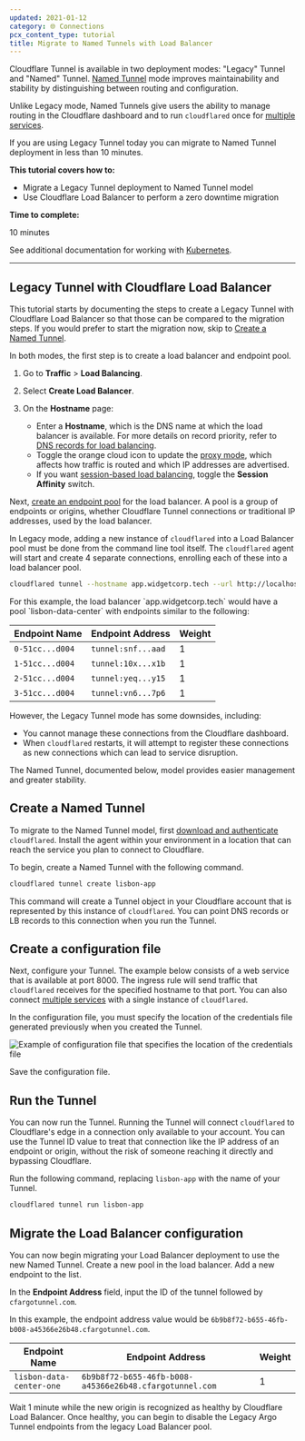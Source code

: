 ```yaml
---
updated: 2021-01-12
category: 🌐 Connections
pcx_content_type: tutorial
title: Migrate to Named Tunnels with Load Balancer
---
```



Cloudflare Tunnel is available in two deployment modes: "Legacy" Tunnel and "Named" Tunnel. [Named Tunnel](https://blog.cloudflare.com/argo-tunnels-that-live-forever/) mode improves maintainability and stability by distinguishing between routing and configuration.

Unlike Legacy mode, Named Tunnels give users the ability to manage routing in the Cloudflare dashboard and to run `cloudflared` once for [multiple services](https://blog.cloudflare.com/many-services-one-cloudflared/).

If you are using Legacy Tunnel today you can migrate to Named Tunnel deployment in less than 10 minutes.

**This tutorial covers how to:**

- Migrate a Legacy Tunnel deployment to Named Tunnel model
- Use Cloudflare Load Balancer to perform a zero downtime migration

**Time to complete:**

10 minutes

See additional documentation for working with [Kubernetes](/cloudflare-one/connections/connect-networks/deploy-tunnels/deployment-guides/kubernetes/).

---

## Legacy Tunnel with Cloudflare Load Balancer

This tutorial starts by documenting the steps to create a Legacy Tunnel with Cloudflare Load Balancer so that those can be compared to the migration steps. If you would prefer to start the migration now, skip to [Create a Named Tunnel](#create-a-named-tunnel).

In both modes, the first step is to create a load balancer and endpoint pool.

1. Go to **Traffic** > **Load Balancing**.

2. Select **Create Load Balancer**.

3. On the **Hostname** page:
   - Enter a **Hostname**, which is the DNS name at which the load balancer is available. For more details on record priority, refer to [DNS records for load balancing](/load-balancing/load-balancers/dns-records/).
   - Toggle the orange cloud icon to update the [proxy mode](/load-balancing/understand-basics/proxy-modes/), which affects how traffic is routed and which IP addresses are advertised.
   - If you want [session-based load balancing](/load-balancing/understand-basics/session-affinity/), toggle the **Session Affinity** switch.

Next, [create an endpoint pool](/load-balancing/pools/create-pool/#create-a-pool) for the load balancer. A pool is a group of <GlossaryTooltip term="endpoint">endpoints</GlossaryTooltip> or origins, whether Cloudflare Tunnel connections or traditional IP addresses, used by the load balancer.

In Legacy mode, adding a new instance of `cloudflared` into a Load Balancer pool must be done from the command line tool itself. The `cloudflared` agent will start and create 4 separate connections, enrolling each of these into a load balancer pool.

```sh
cloudflared tunnel --hostname app.widgetcorp.tech --url http://localhost:8000 --lb-pool lisbon-data-center
```

<Example>
For this example, the load balancer `app.widgetcorp.tech` would have a pool `lisbon-data-center` with endpoints similar to the following:

| Endpoint Name   | Endpoint Address   | Weight |
| --------------- | ------------------ | ------ |
| `0-51cc...d004` | `tunnel:snf...aad` | 1      |
| `1-51cc...d004` | `tunnel:10x...x1b` | 1      |
| `2-51cc...d004` | `tunnel:yeq...y15` | 1      |
| `3-51cc...d004` | `tunnel:vn6...7p6` | 1      |

</Example>

However, the Legacy Tunnel mode has some downsides, including:

- You cannot manage these connections from the Cloudflare dashboard.
- When `cloudflared` restarts, it will attempt to register these connections as new connections which can lead to service disruption.

The Named Tunnel, documented below, model provides easier management and greater stability.

## Create a Named Tunnel

To migrate to the Named Tunnel model, first [download and authenticate](/cloudflare-one/connections/connect-networks/) `cloudflared`. Install the agent within your environment in a location that can reach the service you plan to connect to Cloudflare.

To begin, create a Named Tunnel with the following command.

```sh
cloudflared tunnel create lisbon-app
```

This command will create a Tunnel object in your Cloudflare account that is represented by this instance of `cloudflared`. You can point DNS records or LB records to this connection when you run the Tunnel.

## Create a configuration file

Next, configure your Tunnel. The example below consists of a web service that is available at port 8000. The ingress rule will send traffic that `cloudflared` receives for the specified hostname to that port. You can also connect [multiple services](/cloudflare-one/connections/connect-networks/configure-tunnels/local-management/configuration-file/#file-structure-for-public-hostnames) with a single instance of `cloudflared`.

In the configuration file, you must specify the location of the credentials file generated previously when you created the Tunnel.

![Example of configuration file that specifies the location of the credentials file](~/assets/images/cloudflare-one/secure-origin-connections/migrate-lb-tunnel/tunnel-config.png)

Save the configuration file.

## Run the Tunnel

You can now run the Tunnel. Running the Tunnel will connect `cloudflared` to Cloudflare's edge in a connection only available to your account. You can use the Tunnel ID value to treat that connection like the IP address of an <GlossaryTooltip term="endpoint">endpoint</GlossaryTooltip> or origin, without the risk of someone reaching it directly and bypassing Cloudflare.

Run the following command, replacing `lisbon-app` with the name of your Tunnel.

```sh
cloudflared tunnel run lisbon-app
```

## Migrate the Load Balancer configuration

You can now begin migrating your Load Balancer deployment to use the new Named Tunnel. Create a new pool in the load balancer. Add a new endpoint to the list.

In the **Endpoint Address** field, input the ID of the tunnel followed by `cfargotunnel.com`.

<Example>

In this example, the endpoint address value would be `6b9b8f72-b655-46fb-b008-a45366e26b48.cfargotunnel.com`.

| Endpoint Name            | Endpoint Address                                        | Weight |
| ------------------------ | ------------------------------------------------------- | ------ |
| `lisbon-data-center-one` | `6b9b8f72-b655-46fb-b008-a45366e26b48.cfargotunnel.com` | 1      |

</Example>

Wait 1 minute while the new origin is recognized as healthy by Cloudflare Load Balancer. Once healthy, you can begin to disable the Legacy Argo Tunnel endpoints from the legacy Load Balancer pool.
